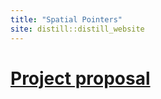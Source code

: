 ```yaml
---
title: "Spatial Pointers"
site: distill::distill_website
---
```


# [Project proposal](Project-Proposal.html)


